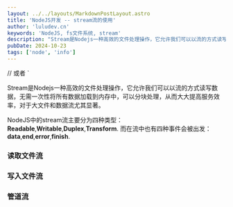 ```yaml
---
layout: ../../layouts/MarkdownPostLayout.astro
title: 'NodeJS开发 -- stream流的使用'
author: 'luludev.cn'
keywords: 'NodeJS, fs文件系统, stream'
description: "Stream是Nodejs一种高效的文件处理操作，它允许我们可以以流的方式读写数据，从而大大提高服务效率"
pubDate: 2024-10-23
tags: ['node', 'info']
---
```


// 或者
`

Stream是Nodejs一种高效的文件处理操作，它允许我们可以以流的方式读写数据，无需一次性将所有数据加载到内存中，可以分块处理，从而大大提高服务效率，对于大文件和数据流尤其显著。

NodeJS中的stream流主要分为四种类型：**Readable**,**Writable**,**Duplex**,**Transform**. 而在流中也有四种事件会被出发：**data**,**end**,**error**,**finish**.

### 读取文件流


### 写入文件流


### 管道流
